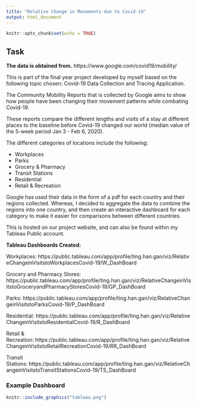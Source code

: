 ```yaml
---
title: "Relative Change in Movements due to Covid-19"
output: html_document
---
```


```r
knitr::opts_chunk$set(echo = TRUE)
```

## Task

**The data is obtained from.** https://www.google.com/covid19/mobility/ \doublespacing 


This is part of the final year project developed by myself based on the following topic chosen: Covid-19 Data Collection and Tracing Application.

The Community Mobility Reports that is collected by Google aims to show how people have been changing their movement patterns while combating Covid-19.

These reports compare the different lengths and visits of a stay at different places to the baseline before Covid-19 changed our world (median value of the 5-week period Jan 3 - Feb 6, 2020). 

The different categories of locations include the following:

  - Workplaces
  - Parks 
  - Grocery & Pharmacy 
  - Transit Stations
  - Residential
  - Retail & Recreation
     
Google has used their data in the form of a pdf for each country and their regions collected. Whereas, I decided to aggregate the data to combine the regions into one country, and then create an interactive dashboard for each category to make it easier for comparisons between different countries. 

This is hosted on our project website, and can also be found within my Tableau Public account.\ 

**Tableau Dashboards Created:**

Workplaces:\ https://public.tableau.com/app/profile/ting.han.gan/viz/RelativeChangeinVisitstoWorkplacesCovid-19/W_DashBoard

Grocery and Pharmacy Stores: https://public.tableau.com/app/profile/ting.han.gan/viz/RelativeChangeinVisitstoGroceryandPharmacyStoresCovid-19/GP_DashBoard

Parks:\ https://public.tableau.com/app/profile/ting.han.gan/viz/RelativeChangeinVisitstoParksCovid-19/P_DashBoard

Residential:\ https://public.tableau.com/app/profile/ting.han.gan/viz/RelativeChangeinVisitstoResidentialCovid-19/R_DashBoard

Retail & Recreation:\ https://public.tableau.com/app/profile/ting.han.gan/viz/RelativeChangeinVisitstoRetailRecreationCovid-19/RR_DashBoard

Transit Stations:\ https://public.tableau.com/app/profile/ting.han.gan/viz/RelativeChangeinVisitstoTransitStationsCovid-19/TS_DashBoard

### Example Dashboard\doublespacing

```r
knitr::include_graphics("tableau.png")
```


